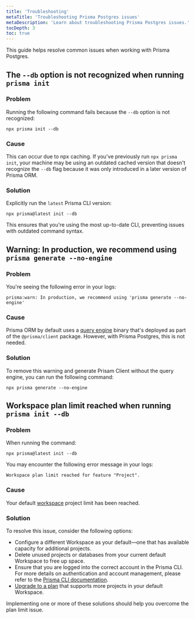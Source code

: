 ```yaml
---
title: 'Troubleshooting'
metaTitle: 'Troubleshooting Prisma Postgres issues'
metaDescription: 'Learn about troubleshooting Prisma Postgres issues.'
tocDepth: 3
toc: true
---
```


This guide helps resolve common issues when working with Prisma Postgres.

## The `--db` option is not recognized when running `prisma init` 

### Problem

Running the following command fails because the `--db` option is not recognized:

```terminal
npx prisma init --db
```

### Cause

This can occur due to npx caching. If you've previously run `npx prisma init`, your machine may be using an outdated cached version that doesn't recognize the `--db` flag because it was only introduced in a later version of Prisma ORM.

### Solution

Explicitly run the `latest` Prisma CLI version:

```terminal
npx prisma@latest init --db
```

This ensures that you're using the most up-to-date CLI, preventing issues with outdated command syntax.

##  Warning: In production, we recommend using `prisma generate --no-engine`

### Problem

You're seeing the following error in your logs:

```
prisma:warn: In production, we recommend using 'prisma generate --no-engine'
```

### Cause

Prisma ORM by default uses a [query engine](/orm/overview/) binary that's deployed as part of the `@prisma/client` package. However, with Prisma Postgres, this is not needed.

### Solution

To remove this warning and generate Prisam Client without the query engine, you can run the following command:

```
npx prisma generate --no-engine
```

## Workspace plan limit reached when running `prisma init --db`

### Problem

When running the command:

```terminal
npx prisma@latest init --db
```

You may encounter the following error message in your logs:

```
Workspace plan limit reached for feature "Project".
```

### Cause

Your default [workspace](/platform/about#workspace) project limit has been reached.

### Solution

To resolve this issue, consider the following options:

- Configure a different Workspace as your default—one that has available capacity for additional projects.
- Delete unused projects or databases from your current default Workspace to free up space.
- Ensure that you are logged into the correct account in the Prisma CLI. For more details on authentication and account management, please refer to the [Prisma CLI documentation](/platform/platform-cli/commands#authentication).
- [Upgrade to a plan](/platform/about#billing) that supports more projects in your default Workspace.

Implementing one or more of these solutions should help you overcome the plan limit issue.
